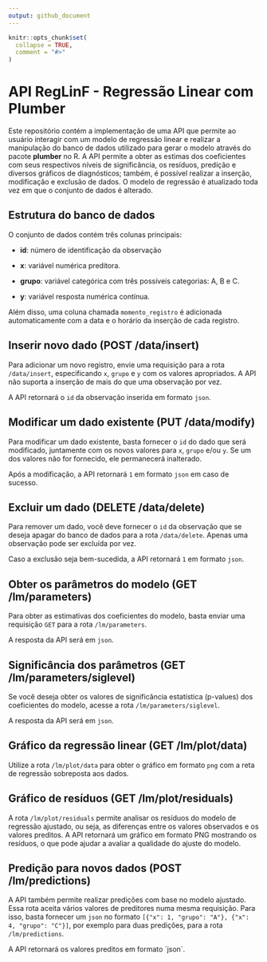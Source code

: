 ```yaml
---
output: github_document
---
```


<!-- README.md is generated from README.Rmd. Please edit that file -->

```r
knitr::opts_chunk$set(
  collapse = TRUE,
  comment = "#>"
)
```

# API RegLinF - Regressão Linear com Plumber

Este repositório contém a implementação de uma API que permite ao usuário interagir com um modelo de regressão linear e realizar a manipulação do banco de dados utilizado para gerar o modelo através do pacote **plumber** no R. A API permite a obter as estimas dos coeficientes com seus respectivos níveis de significância, os resíduos, predição e diversos gráficos de diagnósticos; também, é possível realizar a inserção, modificação e exclusão de dados. O modelo de regressão é atualizado toda vez em que o conjunto de dados é alterado.


## Estrutura do banco de dados

O conjunto de dados contém três colunas principais:

- **id**: número de identificação da observação

- **x**: variável numérica preditora.

- **grupo**: variável categórica com três possíveis categorias: A, B e C.

- **y**: variável resposta numérica contínua.

Além disso, uma coluna chamada `momento_registro` é adicionada automaticamente com a data e o horário da inserção de cada registro.

## Inserir novo dado (POST /data/insert)

Para adicionar um novo registro, envie uma requisição para a rota `/data/insert`, especificando `x`, `grupo` e `y` com os valores apropriados. A API não suporta a inserção de mais do que uma observação por vez.

A API retornará o `id` da observação inserida em formato `json`.


## Modificar um dado existente (PUT /data/modify)

Para modificar um dado existente, basta fornecer o `id` do dado que será modificado, juntamente com os novos valores para `x`, `grupo` e/ou `y`. Se um dos valores não for fornecido, ele permanecerá inalterado.

Após a modificação, a API retornará `1` em formato `json` em caso de sucesso.

## Excluir um dado (DELETE /data/delete)

Para remover um dado, você deve fornecer  o `id` da observação que se deseja apagar do banco de dados para a rota `/data/delete`. Apenas uma observação pode ser excluída por vez.

Caso a exclusão seja bem-sucedida, a API retornará `1` em formato `json`.


## Obter os parâmetros do modelo (GET /lm/parameters)

Para obter as estimativas dos coeficientes do modelo, basta enviar uma requisição `GET` para a rota `/lm/parameters`.

A resposta da API será em `json`.

## Significância dos parâmetros (GET /lm/parameters/siglevel)

Se você deseja obter os valores de significância estatística (p-values) dos coeficientes do modelo, acesse a rota `/lm/parameters/siglevel`.

A resposta da API será em `json`.

## Gráfico da regressão linear (GET /lm/plot/data)

Utilize a rota `/lm/plot/data` para obter o gráfico em formato `png` com a reta de regressão sobreposta aos dados.


## Gráfico de resíduos (GET /lm/plot/residuals)

A rota `/lm/plot/residuals` permite analisar os resíduos do modelo de regressão ajustado, ou seja, as diferenças entre os valores observados e os valores preditos. A API retornará um gráfico em formato PNG mostrando os resíduos, o que pode ajudar a avaliar a qualidade do ajuste do modelo.


## Predição para novos dados (POST /lm/predictions)

A API também permite realizar predições com base no modelo ajustado. Essa rota aceita vários valores de preditores numa mesma requisição. Para isso, basta fornecer um `json` no formato `[{"x": 1, "grupo": "A"}, {"x": 4, "grupo": "C"}]`, por exemplo para duas predições, para a rota `/lm/predictions`.

A API retornará os valores preditos em formato ´json´.






